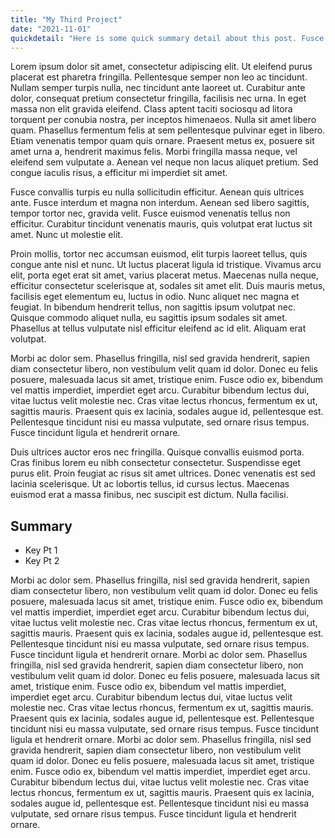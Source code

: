 ```yaml
---
title: "My Third Project"
date: "2021-11-01"
quickdetail: "Here is some quick summary detail about this post. Fusce convallis turpis eu nulla sollicitudin efficitur. Aenean quis ultrices ante. Fusce interdum et magna non interdum. Aenean sed libero sagittis, tempor tortor nec, gravida velit. Fusce euismod venenatis tellus non efficitur. Curabitur tincidunt venenatis mauris, quis volutpat erat luctus sit amet. Nunc ut molestie elit."
---
```


Lorem ipsum dolor sit amet, consectetur adipiscing elit. Ut eleifend purus placerat est pharetra fringilla. Pellentesque semper non leo ac tincidunt. Nullam semper turpis nulla, nec tincidunt ante laoreet ut. Curabitur ante dolor, consequat pretium consectetur fringilla, facilisis nec urna. In eget massa non elit gravida eleifend. Class aptent taciti sociosqu ad litora torquent per conubia nostra, per inceptos himenaeos. Nulla sit amet libero quam. Phasellus fermentum felis at sem pellentesque pulvinar eget in libero. Etiam venenatis tempor quam quis ornare. Praesent metus ex, posuere sit amet urna a, hendrerit maximus felis. Morbi fringilla massa neque, vel eleifend sem vulputate a. Aenean vel neque non lacus aliquet pretium. Sed congue iaculis risus, a efficitur mi imperdiet sit amet.

Fusce convallis turpis eu nulla sollicitudin efficitur. Aenean quis ultrices ante. Fusce interdum et magna non interdum. Aenean sed libero sagittis, tempor tortor nec, gravida velit. Fusce euismod venenatis tellus non efficitur. Curabitur tincidunt venenatis mauris, quis volutpat erat luctus sit amet. Nunc ut molestie elit.

Proin mollis, tortor nec accumsan euismod, elit turpis laoreet tellus, quis congue ante nisl et nunc. Ut luctus placerat ligula id tristique. Vivamus arcu elit, porta eget erat sit amet, varius placerat metus. Maecenas nulla neque, efficitur consectetur scelerisque at, sodales sit amet elit. Duis mauris metus, facilisis eget elementum eu, luctus in odio. Nunc aliquet nec magna et feugiat. In bibendum hendrerit tellus, non sagittis ipsum volutpat nec. Quisque commodo aliquet nulla, eu sagittis ipsum sodales sit amet. Phasellus at tellus vulputate nisl efficitur eleifend ac id elit. Aliquam erat volutpat.

Morbi ac dolor sem. Phasellus fringilla, nisl sed gravida hendrerit, sapien diam consectetur libero, non vestibulum velit quam id dolor. Donec eu felis posuere, malesuada lacus sit amet, tristique enim. Fusce odio ex, bibendum vel mattis imperdiet, imperdiet eget arcu. Curabitur bibendum lectus dui, vitae luctus velit molestie nec. Cras vitae lectus rhoncus, fermentum ex ut, sagittis mauris. Praesent quis ex lacinia, sodales augue id, pellentesque est. Pellentesque tincidunt nisi eu massa vulputate, sed ornare risus tempus. Fusce tincidunt ligula et hendrerit ornare.

Duis ultrices auctor eros nec fringilla. Quisque convallis euismod porta. Cras finibus lorem eu nibh consectetur consectetur. Suspendisse eget purus elit. Proin feugiat ac risus sit amet ultrices. Donec venenatis est sed lacinia scelerisque. Ut ac lobortis tellus, id cursus lectus. Maecenas euismod erat a massa finibus, nec suscipit est dictum. Nulla facilisi.

## Summary
- Key Pt 1
- Key Pt 2

Morbi ac dolor sem. Phasellus fringilla, nisl sed gravida hendrerit, sapien diam consectetur libero, non vestibulum velit quam id dolor. Donec eu felis posuere, malesuada lacus sit amet, tristique enim. Fusce odio ex, bibendum vel mattis imperdiet, imperdiet eget arcu. Curabitur bibendum lectus dui, vitae luctus velit molestie nec. Cras vitae lectus rhoncus, fermentum ex ut, sagittis mauris. Praesent quis ex lacinia, sodales augue id, pellentesque est. Pellentesque tincidunt nisi eu massa vulputate, sed ornare risus tempus. Fusce tincidunt ligula et hendrerit ornare.
Morbi ac dolor sem. Phasellus fringilla, nisl sed gravida hendrerit, sapien diam consectetur libero, non vestibulum velit quam id dolor. Donec eu felis posuere, malesuada lacus sit amet, tristique enim. Fusce odio ex, bibendum vel mattis imperdiet, imperdiet eget arcu. Curabitur bibendum lectus dui, vitae luctus velit molestie nec. Cras vitae lectus rhoncus, fermentum ex ut, sagittis mauris. Praesent quis ex lacinia, sodales augue id, pellentesque est. Pellentesque tincidunt nisi eu massa vulputate, sed ornare risus tempus. Fusce tincidunt ligula et hendrerit ornare.
Morbi ac dolor sem. Phasellus fringilla, nisl sed gravida hendrerit, sapien diam consectetur libero, non vestibulum velit quam id dolor. Donec eu felis posuere, malesuada lacus sit amet, tristique enim. Fusce odio ex, bibendum vel mattis imperdiet, imperdiet eget arcu. Curabitur bibendum lectus dui, vitae luctus velit molestie nec. Cras vitae lectus rhoncus, fermentum ex ut, sagittis mauris. Praesent quis ex lacinia, sodales augue id, pellentesque est. Pellentesque tincidunt nisi eu massa vulputate, sed ornare risus tempus. Fusce tincidunt ligula et hendrerit ornare.
